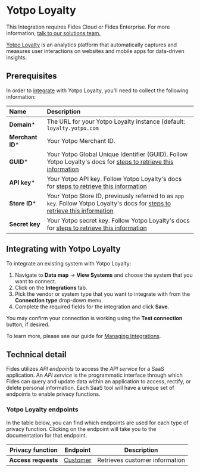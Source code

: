 
# Yotpo Loyalty

<Callout emoji=""> This Integration requires Fides Cloud or Fides Enterprise. For more information, [talk to our solutions team.](https://ethyca.com/book-demo?utm_source=docs-site) </Callout>

[Yotpo Loyalty](https://www.yotpo.com/platform/loyalty/) is an analytics platform that automatically captures and measures user interactions on websites and mobile apps for data-driven insights.

## Prerequisites

In order to [integrate](/user-guides/integrations) with Yotpo Loyalty, you'll need to collect the following information:

| Name                       | Description                                                                                                                             |
| :------------------------- | :-------------------------------------------------------------------------------------------------------------------------------------- |
| **Domain***                | The URL for your Yotpo Loyalty instance (default: `loyalty.yotpo.com` |
| **Merchant ID***          | Your Yotpo Merchant ID. |
| **GUID***                 | Your Yotpo Global Unique Identifier (GUID). Follow Yotpo Loyalty's docs for [steps to retrieve this information](https://support.yotpo.com/docs/finding-your-loyalty-referrals-api-key-and-guid) |
| **API key***                 | Your Yotpo API key. Follow Yotpo Loyalty's docs for [steps to retrieve this information](https://support.yotpo.com/docs/finding-your-loyalty-referrals-api-key-and-guid) |
| **Store ID***                 | Your Yotpo Store ID, previously referred to as `app key`. Follow Yotpo Loyalty's docs for [steps to retrieve this information](https://support.yotpo.com/docs/finding-your-yotpo-app-key-and-secret-key) |
| **Secret key**                 | Your Yotpo secret key. Follow Yotpo Loyalty's docs for [steps to retrieve this information](https://support.yotpo.com/docs/finding-your-yotpo-app-key-and-secret-key) |




## Integrating with Yotpo Loyalty
To integrate an existing system with Yotpo Loyalty:

1. Navigate to **Data map** → **View Systems** and choose the system that you want to connect.
2. Click on the **Integrations** tab.
3. Pick the vendor or system type that you want to integrate with from the **Connection type** drop-down menu.
4. Complete the required fields for the integration and click **Save**. 

You may confirm your connection is working using the **Test connection** button, if desired.

To learn more, please see our guide for [Managing Integrations](/user-guides/integrations/manage-integrations).

## Technical detail 

Fides utilizes _API endpoints_ to access the _API service_ for a SaaS application. An _API service_ is the programmatic interface through which Fides can query and update data within an application to access, rectify, or delete personal information. Each SaaS tool will have a unique set of endpoints to enable privacy functions. 

### Yotpo Loyalty endpoints
In the table below, you can find which endpoints are used for each type of privacy function. Clicking on the endpoint will take you to the documentation for that endpoint.

| Privacy function | Endpoint | Description |
|----|----|----|
| **Access requests**            | [Customer](https://loyaltyapi.yotpo.com/reference/fetch-customer-details) | Retrieves customer information |




